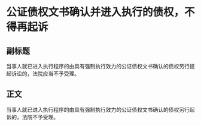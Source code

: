 # 公证债权文书确认并进入执行的债权，不得再起诉
## 副标题
当事人就已进入执行程序的由具有强制执行效力的公证债权文书确认的债权另行提起诉讼的，法院应当不予受理。
## 正文
当事人就已进入执行程序的由具有强制执行效力的公证债权文书确认的债权另行起诉的，法院不予受理。